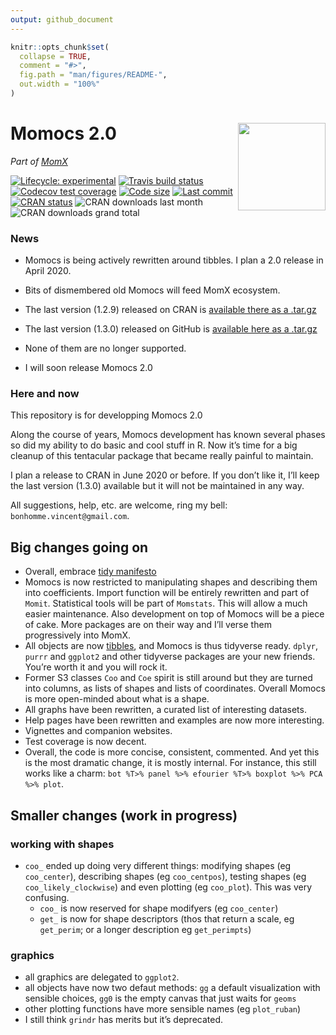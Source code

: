 ```yaml
---
output: github_document
---
```


<!-- README.md is generated from README.Rmd. Please edit that file -->

```r
knitr::opts_chunk$set(
  collapse = TRUE,
  comment = "#>",
  fig.path = "man/figures/README-",
  out.width = "100%"
)
```

# Momocs 2.0 <a href='http://momx.github.io/Momocs'><img src='man/figures/logo.png' align="right" height="140" /></a>

*Part of [MomX](https://momx.github.io/MomX/)*

<!-- badges: start -->
[![Lifecycle: experimental](https://img.shields.io/badge/lifecycle-experimental-orange.svg)](https://www.tidyverse.org/lifecycle/#experimental)
[![Travis build status](https://travis-ci.org/MomX/Momocs2.svg?branch=master)](https://travis-ci.org/MomX/Momocs2)
[![Codecov test coverage](https://codecov.io/gh/MomX/Momocs2/branch/master/graph/badge.svg)](https://codecov.io/gh/MomX/Momocs2?branch=master)
[![Code size](https://img.shields.io/github/languages/code-size/MomX/Momocs.svg)](https://github.com/MomX/Momocs2)
[![Last commit](https://img.shields.io/github/last-commit/MomX/Momocs2.svg)](https://github.com/MomX/Momocs2/commits/master)
[![CRAN status](https://www.r-pkg.org/badges/version/Momocs2)](https://CRAN.R-project.org/package=Momocs2)
![CRAN downloads last month](http://cranlogs.r-pkg.org/badges/Momocs) ![CRAN downloads grand total](http://cranlogs.r-pkg.org/badges/grand-total/Momocs)
<!-- badges: end -->

<!--
The goal of Momocs is to provide a complete, convenient, reproducible and open-source toolkit for 2D morphometrics.

It includes most common 2D morphometrics approaches on outlines, open outlines, configurations of landmarks, traditional morphometrics, and facilities for data preparation, manipulation and visualization with a consistent grammar throughout.

It allows reproducible, pipeable, complex morphometric analyses and other morphometrics approaches should be easy to plug in, or develop from, on top of this canvas.

It hinges on the core functions developed in the must-have book _[Morphometrics with R](http://www.springer.com/statistics/life+sciences,+medicine+%26+health/book/978-0-387-77789-4)_ by [Julien Claude](http://www.isem.univ-montp2.fr/recherche/equipes/biologie-du-developpement-et-evolution/personnel/claude-julien/) (2008).

* __Check__ the online doc and the tutorials [there](http://momx.github.io/Momocs/)
* __You're welcome to__ implement ideas, propose new ones, review the code, the helpfiles or the vignettes, report bugs, ask for help and propose to collaborate with me: [here on GitHub](https://github.com/MomX/Momocs/issues) or there: `bonhomme.vincent@gmail.com`.

-->

### News 
* Momocs is being actively rewritten around tibbles. I plan a 2.0 release in April 2020.
* Bits of dismembered old Momocs will feed MomX ecosystem.

* The last version (1.2.9) released on CRAN is [available there as a .tar.gz](https://cran.r-project.org/src/contrib/Archive/Momocs/Momocs_1.2.9.tar.gz)
* The last version (1.3.0) released on GitHub is [available here as a .tar.gz](https://github.com/MomX/Momocs/releases/download/1.3.0/Momocs_1.3.0.tar.gz)
* None of them are no longer supported.
* I will soon release Momocs 2.0

### Here and now
This repository is for developping Momocs 2.0

Along the course of years, Momocs development has known several phases so did my ability to do basic and cool stuff in R. Now it's time for a big cleanup of this tentacular package that became really painful to maintain.

I plan a release to CRAN in June 2020 or before. If you don't like it, I'll keep the last version (1.3.0) available but it will not be maintained in any way.

All suggestions, help, etc. are welcome, ring my bell: `bonhomme.vincent@gmail.com`.

## Big changes going on

* Overall, embrace [tidy manifesto](https://tidyverse.tidyverse.org/articles/manifesto.html)
* Momocs is now restricted to manipulating shapes and describing them into coefficients. Import function will be entirely rewritten and part of `Momit`. Statistical tools will be part of `Momstats`. This will allow a much easier maintenance. Also development on top of Momocs will be a piece of cake. More packages are on their way and I'll verse them progressively into MomX.
* All objects are now [tibbles](https://tibble.tidyverse.org/), and Momocs is thus tidyverse ready. `dplyr`, `purrr` and `ggplot2` and other tidyverse packages are your new friends. You're worth it and you will rock it.
* Former S3 classes `Coo` and `Coe` spirit is still around but they are turned into columns, as lists of shapes and lists of coordinates. Overall Momocs is more open-minded about what is a shape.
* All graphs have been rewritten, a curated list of interesting datasets.
* Help pages have been rewritten and examples are now more interesting.
* Vignettes and companion websites.
* Test coverage is now decent.
* Overall, the code is more concise, consistent, commented. And yet this is the most dramatic change, it is mostly internal. For instance, this still works like a charm: `bot %T>% panel %>% efourier %T>% boxplot %>% PCA %>% plot`.

## Smaller changes (work in progress)

### working with shapes
* `coo_` ended up doing very different things: modifying shapes (eg `coo_center`), describing shapes (eg `coo_centpos`), testing shapes (eg `coo_likely_clockwise`) and even plotting (eg `coo_plot`). This was very confusing. 
  * `coo_` is now reserved for shape modifyers (eg `coo_center`)
  * `get_` is now for shape descriptors (thos that return a scale, eg `get_perim`; or a longer description eg `get_perimpts`)
  
### graphics
  * all graphics are delegated to `ggplot2`.
  * all objects have now two defaut methods: `gg` a default visualization with sensible choices, `gg0` is the empty canvas that just waits for `geoms`
  * other plotting functions have more sensible names (eg `plot_ruban`)
  * I still think `grindr` has merits but it's deprecated.
